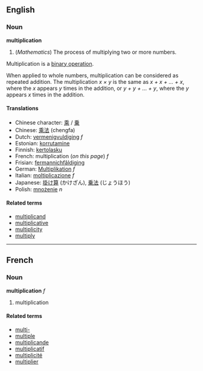 ==English==
===Noun===
'''multiplication'''

#(''Mathematics'') The process of multiplying two or more numbers.

Multiplication is a [[binary operation]].

When applied to whole numbers, multiplication can be considered as repeated addition.  The multiplication  ''x &times; y''  is the same as  ''x + x + ... + x'',  where the  ''x''  appears  ''y'' times in the addition, or  ''y + y + ... + y'',  where the  ''y''  appears  ''x''  times in the addition.

====Translations====
*Chinese character: [[乘]] / [[乗]]
*Chinese: [[乘法]] (chengfa)
*Dutch: [[vermenigvuldiging]] ''f''
*Estonian: [[korrutamine]]
*Finnish: [[kertolasku]]
*French: multiplication (''on this page'') ''f''
*Frisian: [[fermannichfâldiging]]
*German: [[Multiplikation]] ''f''
*Italian: [[moltiplicazione]] ''f''
*Japanese: [[掛け算]] (かけざん), [[乗法]] (じょうほう)
*Polish: [[mnożenie]] ''n''

====Related terms====
*[[multiplicand]]
*[[multiplicative]]
*[[multiplicity]]
* [[multiply]]

----

==French==
===Noun===
'''multiplication''' ''f''

#multiplication

====Related terms====
*[[multi-]]
*[[multiple]]
*[[multiplicande]]
*[[multiplicatif]]
*[[multiplicité]]
*[[multiplier]]